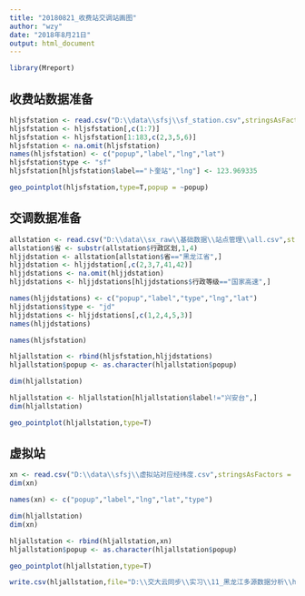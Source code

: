 ```yaml
---
title: "20180821_收费站交调站画图"
author: "wzy"
date: "2018年8月21日"
output: html_document
---
```


```r
library(Mreport)
```


## 收费站数据准备

```r
hljsfstation <- read.csv("D:\\data\\sfsj\\sf_station.csv",stringsAsFactors = F)
hljsfstation <- hljsfstation[,c(1:7)]
hljsfstation <- hljsfstation[1:183,c(2,3,5,6)]
hljsfstation <- na.omit(hljsfstation)
names(hljsfstation) <- c("popup","label","lng","lat")
hljsfstation$type <- "sf"
hljsfstation[hljsfstation$label=="卜奎站","lng"] <- 123.969335
```


```r
geo_pointplot(hljsfstation,type=T,popup = ~popup)
```

## 交调数据准备

```r
allstation <- read.csv("D:\\data\\sx_raw\\基础数据\\站点管理\\all.csv",stringsAsFactors = F)
allstation$省 <- substr(allstation$行政区划,1,4)
hljjdstation <- allstation[allstation$省=="黑龙江省",]
hljjdstation <- hljjdstation[,c(2,3,7,41,42)]
hljjdstations <- na.omit(hljjdstation)
hljjdstations <- hljjdstations[hljjdstations$行政等级=="国家高速",]
```

```r
names(hljjdstations) <- c("popup","label","type","lng","lat")
hljjdstations$type <- "jd"
hljjdstations <- hljjdstations[,c(1,2,4,5,3)]
names(hljjdstations)
```

```r
names(hljsfstation)
```

```r
hljallstation <- rbind(hljsfstation,hljjdstations)
hljallstation$popup <- as.character(hljallstation$popup)
```

```r
dim(hljallstation)
```


```r
hljallstation <- hljallstation[hljallstation$label!="兴安台",]
dim(hljallstation)
```



```r
geo_pointplot(hljallstation,type=T)
```

## 虚拟站

```r
xn <- read.csv("D:\\data\\sfsj\\虚拟站对应经纬度.csv",stringsAsFactors = F)
dim(xn)
```

```r
names(xn) <- c("popup","label","lng","lat","type")
```

```r
dim(hljallstation)
dim(xn)
```

```r
hljallstation <- rbind(hljallstation,xn)
hljallstation$popup <- as.character(hljallstation$popup)
```

```r
geo_pointplot(hljallstation,type=T)
```


```r
write.csv(hljallstation,file="D:\\交大云同步\\实习\\11_黑龙江多源数据分析\\hljallstation.csv")
```

